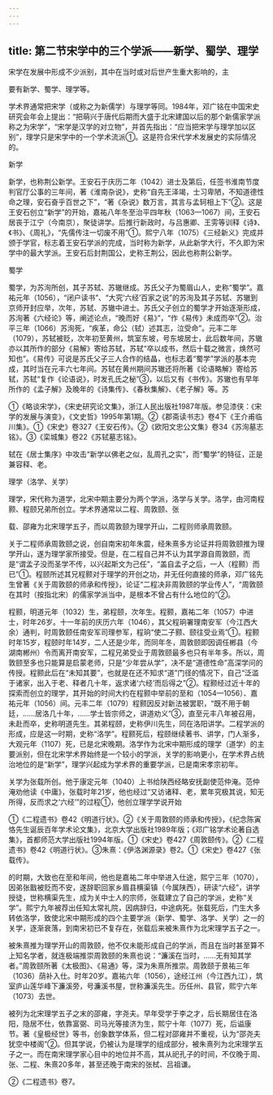```yaml
---
---
---
```

title: 第二节宋学中的三个学派——新学、蜀学、理学
---



宋学在发展中形成不少派别，其中在当时或对后世产生重大影响的，主

要有新学、蜀学、理学等。

学术界通常把宋学（或称之为新儒学）与理学等同。1984年，邓广铭在中国宋史研究会年会上提出：“把萌兴于唐代后期而大盛于北宋建国以后的那个新儒家学派称之为宋学”，“宋学是汉学的对立物”，并首先指出：“应当把宋学与理学加以区别”，理学只是宋学中的一个学术流派①。这是符合宋代学术发展史的实际情况的。

新学

新学，也称荆公新学。王安石于庆历二年（1042）进士及第后，任签书淮南节度判官厅公事的三年间，著《淮南杂说》，史称“自先王泽竭，士习卑陋，不知道德性命之理，安石奋乎百世之下”，“著《杂说》数万言，其言与孟轲相上下”②。这是王安石创立“新学”的开始，嘉祐八年冬至治平四年秋（1063—1067）间，王安石居丧于江宁（今南京），聚徒讲学。后推行新政时，与吕惠卿、王雱等训释《诗》、《书》、《周礼》，“先儒传注一切废不用”①。熙宁八年（1075）《三经新义》完成并颁于学官，标志着王安石学派的完成，当时称为新学，从此新学大行，不久即为宋学中的最大学派。王安石后封荆国公，史称王荆公，因此也称荆公新学。

蜀学

蜀学，为苏洵所创，其子苏轼、苏辙继成。苏氏父子为蜀眉山人，史称“蜀学”。嘉祐元年（1056），“闭户读书”、“大究‘六经’百家之说”的苏洵及其子苏轼、苏辙到京师开封应举，次年，苏轼、苏辙中进士。苏氏父子创立的蜀学才开始逐渐形成，苏洵著《六经论》等，阐述论点，“晚而好《易》”，“作《易传》未成而卒”②。治平三年（1066）苏洵死，“疾革，命公（轼）述其志，泣受命”。元丰二年（1079），苏轼被贬，次年初至黄州，筑室东坡，号东坡居士，此后数年间，苏辙亦以其所作的部分《易解》寄给苏轼，苏轼“卒以成书，然后十载之微言，焕然可知也”。《易传》可说是苏氏父子三人合作的结晶，也标志着“蜀学”学派的基本完成，其时当在元丰六七年间。苏轼在黄州期间苏辙还将所著《论语略解》寄给苏轼，苏轼“复作《论语说》，时发孔氏之秘”③，以后又有《书传》。苏辙也有早年所作的《孟子解》及晚年的《诗集传》、《春秋集解》、《老子解》等。苏

①《略谈宋学》，《宋史研究论文集》，浙江人民出版社1987年版。参见漆侠：《宋学的发展与演变》，《文史哲》1995年第1期。②《郡斋读书志》卷4下《王介甫临川集》。①《宋史》卷327《王安石传》。②《欧阳文忠公文集》卷34《苏洵墓志铭》。③《栾城集》卷22《苏轼墓志铭》。

轼在《居士集序》中攻击“新学以佛老之似，乱周孔之实”，而“蜀学”的特征，正是兼容释、老。

理学（洛学、关学）

理学，宋代称为道学，北宋中期主要分为两个学派，洛学与关学。洛学，由河南程颢、程颐兄弟所创立。学术界通常以二程、周敦颐、张

载、邵雍为北宋理学五子，而以周敦颐为理学开山，二程则师承周敦颐。

关于二程师承周敦颐之说，创自南宋初年朱震，经朱熹多方论证并将周敦颐推为理学开山，遂为理学家所接受。但是，在二程自己并不认为其学源自周敦颐，而是“谓孟子没而圣学不传，以兴起斯文为己任”，“盖自孟子之后，一人（程颢）而已”①。程颐所述其兄程颢对于理学的开创之功，并无任何直接的师承，邓广铭先生曾著《关于周敦颐的师承和传授》，论证“二程决非周敦颐的学业传人”，“周敦颐在其时（按指北宋）的儒家学派当中，是根本不曾占有什么地位的”②。

程颢，明道元年（1032）生，弟程颐，次年生。程颢，嘉祐二年（1057）中进士，时年26岁。十一年前的庆历六年（1046），其父程珦署理南安军（今江西大余）通判，时周敦颐任南安军司理参军，程珦“使二子颢、颐往受业焉”①。程颢时年15岁，程颐时年14岁，二人还是少年，而同年冬，周敦颐即因调任郴县（今湖南郴州）令而离开南安军，二程兄弟受业于周敦颐最多也只有半年多。所以，周敦颐至多也只能算是启蒙老师，只是“少年尝从学”，决不是“道德性命”高深学问的传授。程颢此后在“未知其要”，也就是在还不知求“道”门径的情况下，自己“泛滥于诸家，出入于老、释者几十年，返求诸‘六经’而后得之”②。程颢经过近十年的探索而创立的理学，其开始的时间大约在程颢中举前的至和（1054—1056）、嘉祐元年（1056）间。元丰二年（1079）程颢因反对新法被罢职，“既不用于朝廷，……居洛几十年，……学士皆宗师之，讲道劝义”③，直至元丰八年被召用，未赴而卒，史称明道先生。其弟程颐，史称伊川先生，同在洛阳讲学。二程学派的形成，应是这一时期，史称“洛学”。程颢死后，程颐继续著书、讲学，门人渐多，大观元年（1107）死，已是北宋晚期。洛学作为北宋中期形成的理学（道学）的主要派别，但在北宋学术界始终是一个较小的学派，关学的影响更小，在学术界占统治地位的是“新学”，理学兴起成为学术界的重要学派，已是南宋孝宗初年。

关学为张载所创。他于康定元年（1040）上书给陕西经略安抚副使范仲淹。范仲淹劝他读《中庸》，张载时年21岁，他也经过“又访诸释、老，累年究极其说，知无所得，反而求之‘六经’”的过程①，他创立理学学说开始

①《二程遗书》卷42《明道行状》。②《关于周敦颐的师承和传授》，《纪念陈寅恪先生诞辰百年学术论文集》，北京大学出版社1989年版；《邓广铭学术论著自选集》，首都师范大学出版社1994年版。①《宋史》卷427《周敦颐传》。②《二程遗书》卷42《明道行状》。③朱熹：《伊洛渊源录》卷2。①《宋史》卷427《张载传》。

的时期，大致也在至和年间，他也是嘉祐二年中举进入仕途，熙宁三年（1070），因弟张戬被贬而不安，遂辞职回家乡眉县横渠镇（今属陕西），研读“六经”，讲学授徒，世称横渠先生，成为关中士人的宗师，张载建立了自己的学派，史称“关学”。熙宁九年被荐出任知太常礼院，因病辞归，中途病死。张载死后，门生大多转依洛学，致使北宋中期形成的四个主要学派（新学、蜀学、洛学、关学）之一的关学，逐渐衰落，到南宋初已不复存在，张载后来被朱熹作为北宋理学五子之一。

被朱熹推为理学开山的周敦颐，他不仅未能形成自己的学派，而且在当时甚至算不上知名学者，就连极端推崇周敦颐的朱熹也说：“濂溪在当时，……无有知其学者。”周敦颐所著《太极图》、《易通》等，深为朱熹所推崇。周敦颐于景祐三年（1036）荫补入仕。时年20岁。嘉祐六年（1056），途经江州（今江西九江），筑室庐山莲华峰下濂溪旁，号濂溪书屋，世称濂溪先生。历任州、县官，熙宁六年（1073）去世。

被列为北宋理学五子之末的邵雍，字尧夫。早年受学于李之才，后长期居住在洛阳，隐居不仕，依靠富弼、司马光等接济为生，熙宁十年（1077）死，后谥康节。著《皇极经世》等书，创象数学体系，但二程对邵雍并不重视，认为“邵尧夫犹空中楼阁”②。但其学说，仍被认为是理学的组成部分，被朱熹列为北宋理学五子之一。而在南宋理学家心目中的地位并不高，其从祀孔子的时间，不仅晚于周、张、二程、朱熹20多年，甚至还晚于南宋的张栻、吕祖谦。

②《二程遗书》卷7。